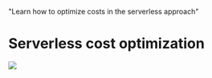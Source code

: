 
  "Learn how to optimize costs in the serverless approach"


# Serverless cost optimization

![](../images/chapter_headers/serverless-cost-optimization.svg)